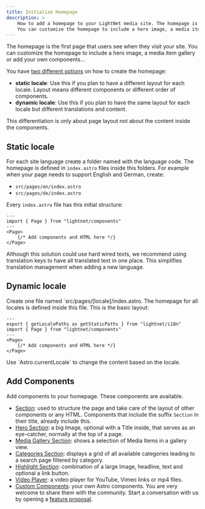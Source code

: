 ```yaml
---
title: Initialize Homepage
description: >
    How to add a homepage to your LightNet media site. The homepage is the first page that users see when they visit your site. 
    You can customize the homepage to include a hero image, a media item gallery or add your own components...
---
```




The homepage is the first page that users see when they visit your site. You can customize the homepage
to include a hero image, a media item gallery or add your own components...

You have [two different options](/build/pages/fundamentals/#defining-routes-with-the-pages-folder) on how to create the homepage:

- **static locale**: Use this if you plan to have a different layout for each locale. Layout means different components or 
    different order of components.
- **dynamic locale**: Use this if you plan to have the same layout for each locale but different translations and content.

This differentiation is only about page layout not about the content inside the components. 

## Static locale

For each site language create a folder named with the language code.
The homepage is defined in `index.astro` files inside this folders.
For example when your page needs to support English and German, create:

- `src/pages/en/index.astro`
- `src/pages/de/index.astro`

Every `index.astro` file has this initial structure:

```astro title="src/pages/en/index.astro"
---
import { Page } from "lightnet/components"
---
<Page>
    {/* Add components and HTML here */}
</Page>
```

<Aside type="tip">
Although this solution could use hard wired texts, we recommend using translation keys
to have all translated text in one place. This simplifies translation management when adding a new language.
</Aside>


## Dynamic locale

Create one file named `src/pages/[locale]/index.astro. The homepage for all locales is 
defined inside this file.
This is the basic layout:

```astro title="src/pages/[locale]/index.astro"
---
export { getLocalePaths as getStaticPaths } from "lightnet/i18n"
import { Page } from "lightnet/components"
---
<Page>
    {/* Add components and HTML here */}
</Page>
```

<Aside type="tip">
Use `Astro.currentLocale` to change the content based on the locale.
</Aside>


## Add Components

Add components to your homepage. These components are available.

- [Section](/build/pages/section): used to structure the page and take care of the layout of other components or any HTML.
    Components that include the suffix `Section` in their title, already include this.
- [Hero Section](/build/pages/hero-section): a big Image, optional with a Title inside, that serves as an eye-catcher, normally at 
    the top of a page.
- [Media Gallery Section](/build/pages/media-gallery-section): shows a selection of Media Items in a gallery view.
- [Categories Section](/build/pages/categories-section): displays a grid of all available categories leading to a search 
    page filtered by category.
- [Highlight Section](/build/pages/highlight-section): combination of a large Image, headline, text and optional a link button.
- [Video Player](/build/pages/video-player): a video player for YouTube, Vimeo links or mp4 files.
- [Custom Components](/build/pages/custom-components): your own Astro components. You are very welcome to share them with the 
    community. Start a conversation with us by opening a [feature proposal](https://github.com/LightNetDev/LightNet/issues/new?template=---02-feature-proposal.yml).
